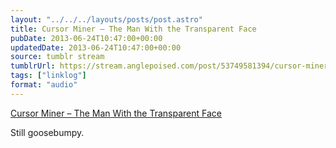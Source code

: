 ```yaml
---
layout: "../../../layouts/posts/post.astro"
title: Cursor Miner – The Man With the Transparent Face
pubDate: 2013-06-24T10:47:00+00:00
updatedDate: 2013-06-24T10:47:00+00:00
source: tumblr stream
tumblrUrl: https://stream.anglepoised.com/post/53749581394/cursor-miner-the-man-with-the-transparent-face
tags: ["linklog"]
format: "audio"
---
```


[Cursor Miner &#8211; The Man With the Transparent Face][1]

Still goosebumpy.

[1]: https://soundcloud.com/unchartedaudio/cursor-miner-the-man-with-the-transparent-face
